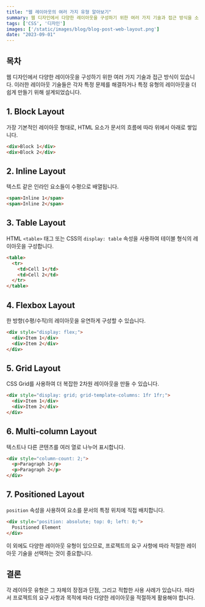 ```yaml
---
title: "웹 레이아웃의 여러 가지 유형 알아보기"
summary: 웹 디자인에서 다양한 레이아웃을 구성하기 위한 여러 가지 기술과 접근 방식을 소개합니다.
tags: ['CSS', '디자인']
images: ['/static/images/blog/blog-post-web-layout.png']
date: "2023-09-01"
---
```

## 목차
<TOCInline toc={props.toc} exclude="목차" />

웹 디자인에서 다양한 레이아웃을 구성하기 위한 여러 가지 기술과 접근 방식이 있습니다. 이러한 레이아웃 기술들은 각자 특정 문제를 해결하거나 특정 유형의 레이아웃을 더 쉽게 만들기 위해 설계되었습니다.

## 1. Block Layout

가장 기본적인 레이아웃 형태로, HTML 요소가 문서의 흐름에 따라 위에서 아래로 쌓입니다.

```html
<div>Block 1</div>
<div>Block 2</div>
```

## 2. Inline Layout

텍스트 같은 인라인 요소들이 수평으로 배열됩니다.

```html
<span>Inline 1</span>
<span>Inline 2</span>
```

## 3. Table Layout

HTML `<table>` 태그 또는 CSS의 `display: table` 속성을 사용하여 테이블 형식의 레이아웃을 구성합니다.

```html
<table>
  <tr>
    <td>Cell 1</td>
    <td>Cell 2</td>
  </tr>
</table>
```


## 4. Flexbox Layout

한 방향(수평/수직)의 레이아웃을 유연하게 구성할 수 있습니다.

```html
<div style="display: flex;">
  <div>Item 1</div>
  <div>Item 2</div>
</div>
```


## 5. Grid Layout

CSS Grid를 사용하여 더 복잡한 2차원 레이아웃을 만들 수 있습니다.

```html
<div style="display: grid; grid-template-columns: 1fr 1fr;">
  <div>Item 1</div>
  <div>Item 2</div>
</div>
```



## 6. Multi-column Layout

텍스트나 다른 콘텐츠를 여러 열로 나누어 표시합니다.

```html
<div style="column-count: 2;">
  <p>Paragraph 1</p>
  <p>Paragraph 2</p>
</div>
```

## 7. Positioned Layout

`position` 속성을 사용하여 요소를 문서의 특정 위치에 직접 배치합니다.

```html
<div style="position: absolute; top: 0; left: 0;">
  Positioned Element
</div>
```

이 외에도 다양한 레이아웃 유형이 있으므로, 프로젝트의 요구 사항에 따라 적절한 레이아웃 기술을 선택하는 것이 중요합니다.

## 결론

각 레이아웃 유형은 그 자체의 장점과 단점, 그리고 적합한 사용 사례가 있습니다. 따라서 프로젝트의 요구 사항과 목적에 따라 다양한 레이아웃을 적절하게 활용해야 합니다.

